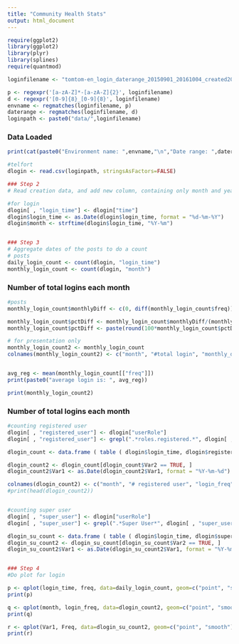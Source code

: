 ```yaml
---
title: "Community Health Stats"
output: html_document
---
```


```r
require(ggplot2)
library(ggplot2)
library(plyr)
library(splines)
require(quantmod)
```


```r

loginfilename <- "tomtom-en_login_daterange_20150901_20161004_created20161005_224632.csv"

p <- regexpr('[a-zA-Z]*-[a-zA-Z]{2}', loginfilename)
d <- regexpr('[0-9]{8}_[0-9]{8}', loginfilename)
envname <- regmatches(loginfilename, p)
daterange <- regmatches(loginfilename, d)
loginpath <- paste0("data/",loginfilename)

```


### Data Loaded
```r

print(cat(paste0("Environment name: ",envname,"\n","Date range: ",daterange,"\n","\n","Login filename: ",loginfilename,"\n")))
```

```r

#telfort
dlogin <- read.csv(loginpath, stringsAsFactors=FALSE)

```


```r
### Step 2
# Read creation data, and add new column, containing only month and year

#for login
dlogin[ , "login_time"] <- dlogin["time"]
dlogin$login_time <- as.Date(dlogin$login_time, format = "%d-%m-%Y")
dlogin$month <- strftime(dlogin$login_time, "%Y-%m")



```


```r
### Step 3
# Aggregate dates of the posts to do a count
# posts 
daily_login_count <- count(dlogin, "login_time")
monthly_login_count <- count(dlogin, "month")

```


### Number of total logins each month
```r
#posts
monthly_login_count$monthlyDiff <- c(0, diff(monthly_login_count$freq))

monthly_login_count$pctDiff <- monthly_login_count$monthlyDiff/(monthly_login_count$freq-monthly_login_count$monthlyDiff)
monthly_login_count$pctDiff <- paste(round(100*monthly_login_count$pctDiff, 2), "%", sep="")

# for presentation only
monthly_login_count2 <- monthly_login_count
colnames(monthly_login_count2) <- c("month", "#total login", "monthly_difference", "%growth")


avg_reg <- mean(monthly_login_count[["freq"]])
print(paste0("average login is: ", avg_reg))

print(monthly_login_count2)

```

### Number of total logins each month
```r


#counting registered user
dlogin[ , "registered_user"] <- dlogin["userRole"]
dlogin[ , "registered_user"] <- grepl(".*roles.registered.*", dlogin[ , "registered_user"],perl=TRUE)

dlogin_count <- data.frame ( table ( dlogin$login_time, dlogin$registered_user ) )

dlogin_count2 <- dlogin_count[dlogin_count$Var2 == TRUE, ]
dlogin_count2$Var1 <- as.Date(dlogin_count2$Var1, format = "%Y-%m-%d")

colnames(dlogin_count2) <- c("month", "# registered user", "login_freq")
#print(head(dlogin_count2))


#counting super user
dlogin[ , "super_user"] <- dlogin["userRole"]
dlogin[ , "super_user"] <- grepl(".*Super User*", dlogin[ , "super_user"],perl=TRUE)

dlogin_su_count <- data.frame ( table ( dlogin$login_time, dlogin$super_user ) )
dlogin_su_count2 <- dlogin_su_count[dlogin_su_count$Var2 == TRUE, ]
dlogin_su_count2$Var1 <- as.Date(dlogin_su_count2$Var1, format = "%Y-%m-%d")



```

```r
### Step 4
#Do plot for login

p <- qplot(login_time, freq, data=daily_login_count, geom=c("point", "smooth"), main="#Total login",  xlab="month", ylab="#login")
print(p)

q <- qplot(month, login_freq, data=dlogin_count2, geom=c("point", "smooth"), main="#Registered User login",  xlab="month", ylab="#login")
print(q)

r <- qplot(Var1, Freq, data=dlogin_su_count2, geom=c("point", "smooth"), main="#Super User login",  xlab="month", ylab="#login")
print(r)

```

